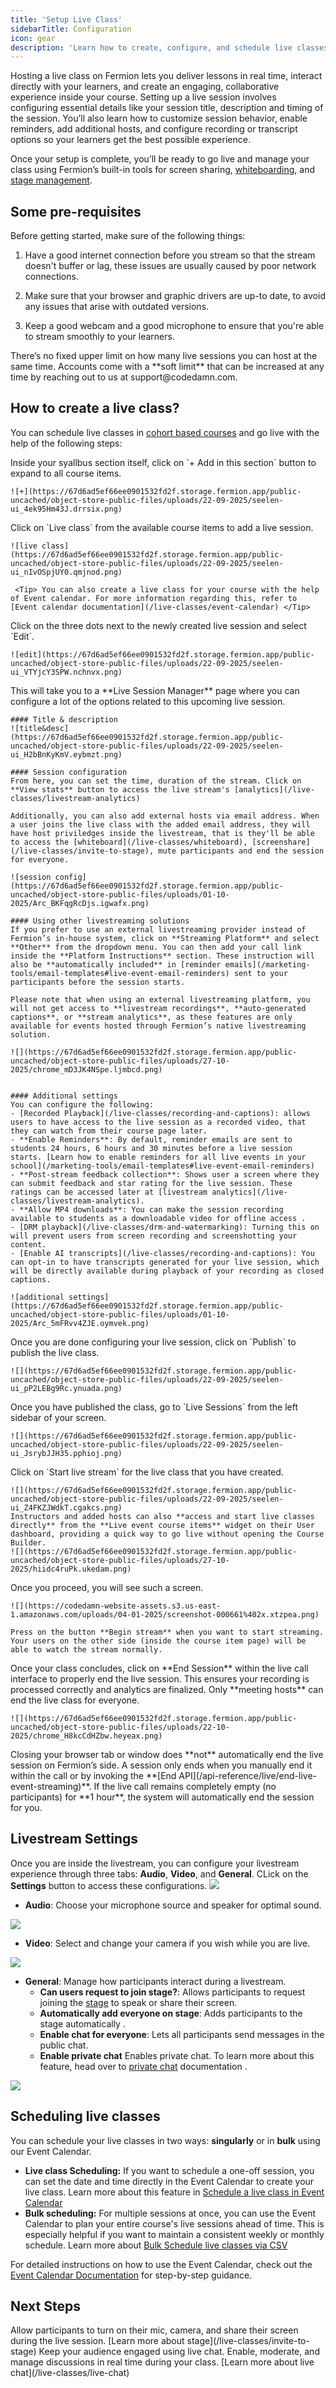 ```yaml
---
title: 'Setup Live Class'
sidebarTitle: Configuration
icon: gear
description: 'Learn how to create, configure, and schedule live classes in Fermion.'
---
```


Hosting a live class on Fermion lets you deliver lessons in real time,
interact directly with your learners, and create an engaging, collaborative experience inside your course.
Setting up a live session involves configuring essential details like your session title, description and timing of the session. You’ll also learn how to customize session behavior, enable reminders, add additional hosts, and configure recording or transcript options so your learners get the best possible experience.

Once your setup is complete, you’ll be ready to go live and manage your class using Fermion’s built-in tools for screen sharing, [whiteboarding](/live-classes/whiteboard), and [stage management](/live-classes/invite-to-stage).

## Some pre-requisites

Before getting started, make sure of the following things:

1. Have a good internet connection before you stream so that the stream doesn't buffer or lag, these issues are usually caused by poor network connections.

2. Make sure that your browser and graphic drivers are up-to date, to avoid any issues that arise with outdated versions.

3. Keep a good webcam and a good microphone to ensure that you're able to stream smoothly to your learners.

<Tip>
	There’s no fixed upper limit on how many live sessions you can host at the same time. Accounts
	come with a **soft limit** that can be increased at any time by reaching out to us at
	support@codedamn.com.
</Tip>

## How to create a live class?

You can schedule live classes in [cohort based courses](/setting-up-course/prerequisites#what-is-a-cohort-based-course%3F) and go live with the help of the following steps:

<Steps>
  <Step title="Expand course items">
    Inside your syallbus section itself, click on `+ Add in this section` button to expand to all course items.

    ![+](https://67d6ad5ef66ee0901532fd2f.storage.fermion.app/public-uncached/object-store-public-files/uploads/22-09-2025/seelen-ui_4ek95Hm43J.drrsix.png)

  </Step>

  <Step title="Add a live class">
    Click on `Live class` from the available course items to add a live session.

    ![live class](https://67d6ad5ef66ee0901532fd2f.storage.fermion.app/public-uncached/object-store-public-files/uploads/22-09-2025/seelen-ui_nIvOSpjUY0.qmjnod.png)

     <Tip> You can also create a live class for your course with the help of Event calendar. For more information regarding this, refer to [Event calendar documentation](/live-classes/event-calendar) </Tip>
  </Step>

  <Step title="Edit the live class">
    Click on the three dots next to the newly created live session and select `Edit`.

    ![edit](https://67d6ad5ef66ee0901532fd2f.storage.fermion.app/public-uncached/object-store-public-files/uploads/22-09-2025/seelen-ui_VTYjcY3SPW.nchnvx.png)

  </Step>

  <Step title="Configure the live session">
    This will take you to a **Live Session Manager** page where you can configure a lot of the options related to this upcoming live session.

    #### Title & description
    ![title&desc](https://67d6ad5ef66ee0901532fd2f.storage.fermion.app/public-uncached/object-store-public-files/uploads/22-09-2025/seelen-ui_H2bBnKyKmV.eybmzt.png)

    #### Session configuration
    From here, you can set the time, duration of the stream. Click on **View stats** button to access the live stream's [analytics](/live-classes/livestream-analytics)

    Additionally, you can also add external hosts via email address. When a user joins the live class with the added email address, they will have host priviledges inside the livestream, that is they'll be able to access the [whiteboard](/live-classes/whiteboard), [screenshare](/live-classes/invite-to-stage), mute participants and end the session for everyone.

    ![session config](https://67d6ad5ef66ee0901532fd2f.storage.fermion.app/public-uncached/object-store-public-files/uploads/01-10-2025/Arc_BKFqgRcDjs.igwafx.png)
    
    #### Using other livestreaming solutions
    If you prefer to use an external livestreaming provider instead of Fermion’s in-house system, click on **Streaming Platform** and select **Other** from the dropdown menu. You can then add your call link inside the **Platform Instructions** section. These instruction will also be **automatically included** in [reminder emails](/marketing-tools/email-templates#live-event-email-reminders) sent to your participants before the session starts.
    
    Please note that when using an external livestreaming platform, you will not get access to **livestream recordings**, **auto-generated captions**, or **stream analytics**, as these features are only available for events hosted through Fermion’s native livestreaming solution.

    ![](https://67d6ad5ef66ee0901532fd2f.storage.fermion.app/public-uncached/object-store-public-files/uploads/27-10-2025/chrome_mD3JK4NSpe.ljmbcd.png)


    #### Additional settings
    You can configure the following:
    - [Recorded Playback](/live-classes/recording-and-captions): allows users to have access to the live session as a recorded video, that they can watch from their course page later.
    - **Enable Reminders**: By default, reminder emails are sent to students 24 hours, 6 hours and 30 minutes before a live session starts. [Learn how to enable reminders for all live events in your school](/marketing-tools/email-templates#live-event-email-reminders)
    - **Post-stream feedback collection**: Shows user a screen where they can submit feedback and star rating for the live session. These ratings can be accessed later at [livestream analytics](/live-classes/livestream-analytics).
    - **Allow MP4 downloads**: You can make the session recording available to students as a downloadable video for offline access .
    - [DRM playback](/live-classes/drm-and-watermarking): Turning this on will prevent users from screen recording and screenshotting your content.
    - [Enable AI transcripts](/live-classes/recording-and-captions): You can opt-in to have transcripts generated for your live session, which will be directly available during playback of your recording as closed captions.

    ![additional settings](https://67d6ad5ef66ee0901532fd2f.storage.fermion.app/public-uncached/object-store-public-files/uploads/01-10-2025/Arc_5mFRvv4ZJE.oymvek.png)

  </Step>

  <Step title="Publish the live class">
    Once you are done configuring your live session, click on `Publish` to publish the live class.

    ![](https://67d6ad5ef66ee0901532fd2f.storage.fermion.app/public-uncached/object-store-public-files/uploads/22-09-2025/seelen-ui_pP2LEBg9Rc.ynuada.png)

  </Step>

  <Step title="Access live sessions">
    Once you have published the class, go to `Live Sessions` from the left sidebar of your screen.

    ![](https://67d6ad5ef66ee0901532fd2f.storage.fermion.app/public-uncached/object-store-public-files/uploads/22-09-2025/seelen-ui_JsrybJJH35.pphioj.png)

  </Step>

  <Step title="Start the live stream">
    Click on `Start live stream` for the live class that you have created.

    ![](https://67d6ad5ef66ee0901532fd2f.storage.fermion.app/public-uncached/object-store-public-files/uploads/22-09-2025/seelen-ui_Z4FKZJWdkT.cgakcs.png)
    Instructors and added hosts can also **access and start live classes directly** from the **Live event course items** widget on their User dashboard, providing a quick way to go live without opening the Course Builder.
    ![](https://67d6ad5ef66ee0901532fd2f.storage.fermion.app/public-uncached/object-store-public-files/uploads/27-10-2025/hiidc4ruPk.ukedam.png)

  </Step>

  <Step title="Go live">
    Once you proceed, you will see such a screen.

    ![](https://codedamn-website-assets.s3.us-east-1.amazonaws.com/uploads/04-01-2025/screenshot-000661%402x.xtzpea.png)

    Press on the button **Begin stream** when you want to start streaming.
    Your users on the other side (inside the course item page) will be able to watch the stream normally.

  </Step>

  <Step title="End the session">
    Once your class concludes, click on **End Session** within the live call interface to properly end the live session. This ensures your recording is processed correctly and analytics are finalized.  
    <Check>
    Only **meeting hosts** can end the live class for everyone.
    </Check>

    ![](https://67d6ad5ef66ee0901532fd2f.storage.fermion.app/public-uncached/object-store-public-files/uploads/22-10-2025/chrome_H8kcCdHZbw.heyeax.png)

  </Step>
</Steps>

<Note>
	Closing your browser tab or window does **not** automatically end the live session on Fermion’s
	side. A session only ends when you manually end it within the call or by invoking the **[End
	API](/api-reference/live/end-live-event-streaming)**. If the live call remains completely empty
	(no participants) for **1 hour**, the system will automatically end the session for you.
</Note>

## Livestream Settings

Once you are inside the livestream, you can configure your livestream experience through three tabs: **Audio**, **Video**, and **General**. CLick on the **Settings** button to access these configurations.
![](https://67d6ad5ef66ee0901532fd2f.storage.fermion.app/public-uncached/object-store-public-files/uploads/30-10-2025/chrome_WZlj7V4kHT.padeye.png)
- **Audio**: Choose your microphone source and speaker for optimal sound.  

![](https://67d6ad5ef66ee0901532fd2f.storage.fermion.app/public-uncached/object-store-public-files/uploads/30-10-2025/chrome_Mp1m2zl5ib.stwhym.png)

- **Video**: Select and change your camera if you wish while you are live.

![](https://67d6ad5ef66ee0901532fd2f.storage.fermion.app/public-uncached/object-store-public-files/uploads/30-10-2025/chrome_KrmYh1gAKb.xeybiz.png)

- **General**: Manage how participants interact during a livestream.  
  - **Can users request to join stage?**: Allows participants to request joining the [stage](/live-classes/invite-to-stage) to speak or share their screen.  
  - **Automatically add everyone on stage**: Adds participants to the stage automatically .  
  - **Enable chat for everyone**: Lets all participants send messages in the public chat.  
  - **Enable private chat** Enables private chat. To learn more about this feature, head over to [private chat](/live-classes/live-chat#private-chat-mode) documentation .

![](https://67d6ad5ef66ee0901532fd2f.storage.fermion.app/public-uncached/object-store-public-files/uploads/30-10-2025/KOVTkvu0bL.oniakl.png)



## Scheduling live classes

You can schedule your live classes in two ways: **singularly** or in **bulk** using our Event Calendar.

-   **Live class Scheduling:** If you want to schedule a one-off session, you can set the date and time directly in the Event Calendar to create your live class. Learn more about this feature in [Schedule a live class in Event Calendar](/live-classes/event-calendar#how-to-schedule-a-live-session-directly-in-event-calendar)
-   **Bulk scheduling:** For multiple sessions at once, you can use the Event Calendar to plan your entire course's live sessions ahead of time. This is especially helpful if you want to maintain a consistent weekly or monthly schedule. Learn more about [Bulk Schedule live classes via CSV](/live-classes/event-calendar#how-to-bulk-schedule-live-classes-via-csv)

For detailed instructions on how to use the Event Calendar, check out the [Event Calendar Documentation](/live-classes/event-calendar) for step-by-step guidance.

## Next Steps

<Columns cols={2}>
  <Card title="Stage" href="/live-classes/invite-to-stage" >
    Allow participants to turn on their mic, camera, and share their screen during the live session. 
    [Learn more about stage](/live-classes/invite-to-stage)
  </Card>

  <Card title="Live Chat" href="/live-classes/live-chat">
    Keep your audience engaged using live chat.  
    Enable, moderate, and manage discussions in real time during your class.  
    [Learn more about live chat](/live-classes/live-chat)
  </Card>
</Columns>
